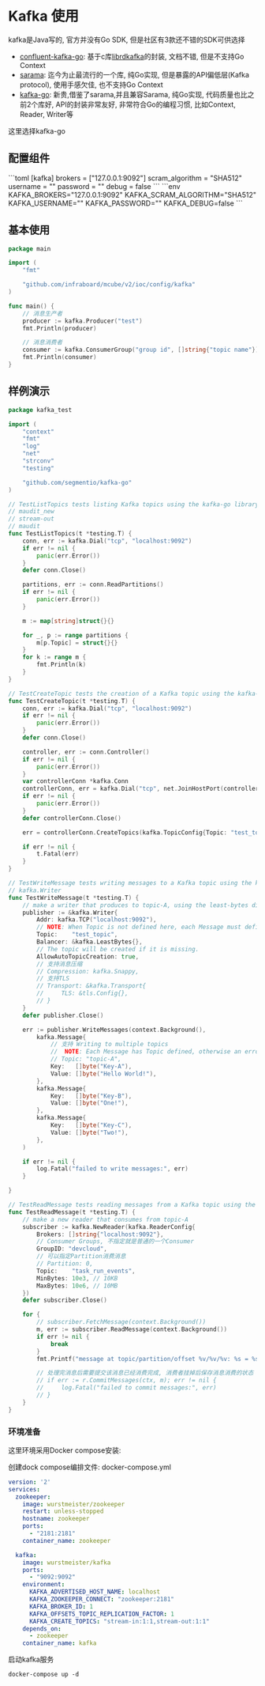 
# Kafka 使用

kafka是Java写的, 官方并没有Go SDK, 但是社区有3款还不错的SDK可供选择

+ [confluent-kafka-go](https://github.com/confluentinc/confluent-kafka-go): 基于c库[librdkafka](https://github.com/edenhill/librdkafka)的封装, 文档不错, 但是不支持Go Context
+ [sarama](https://github.com/Shopify/sarama): 迄今为止最流行的一个库, 纯Go实现, 但是暴露的API偏低层(Kafka protocol), 使用手感欠佳, 也不支持Go Context
+ [kafka-go](https://github.com/segmentio/kafka-go): 新贵,借鉴了sarama,并且兼容Sarama, 纯Go实现, 代码质量也比之前2个库好, API的封装非常友好, 非常符合Go的编程习惯, 比如Context, Reader, Writer等

这里选择kafka-go

## 配置组件

<Tabs>
  <Tab label="toml">
```toml
[kafka]
  brokers = ["127.0.0.1:9092"]
  scram_algorithm = "SHA512"
  username = ""
  password = ""
  debug = false
```
  </Tab>
  <Tab label="env">
```env
KAFKA_BROKERS="127.0.0.1:9092"
KAFKA_SCRAM_ALGORITHM="SHA512"
KAFKA_USERNAME=""
KAFKA_PASSWORD=""
KAFKA_DEBUG=false
```
</Tab>
</Tabs> 

## 基本使用

```go
package main

import (
	"fmt"

	"github.com/infraboard/mcube/v2/ioc/config/kafka"
)

func main() {
	// 消息生产者
	producer := kafka.Producer("test")
	fmt.Println(producer)

	// 消息消费者
	consumer := kafka.ConsumerGroup("group id", []string{"topic name"})
	fmt.Println(consumer)
}
```


## 样例演示

```go
package kafka_test

import (
	"context"
	"fmt"
	"log"
	"net"
	"strconv"
	"testing"

	"github.com/segmentio/kafka-go"
)

// TestListTopics tests listing Kafka topics using the kafka-go library.
// maudit_new
// stream-out
// maudit
func TestListTopics(t *testing.T) {
	conn, err := kafka.Dial("tcp", "localhost:9092")
	if err != nil {
		panic(err.Error())
	}
	defer conn.Close()

	partitions, err := conn.ReadPartitions()
	if err != nil {
		panic(err.Error())
	}

	m := map[string]struct{}{}

	for _, p := range partitions {
		m[p.Topic] = struct{}{}
	}
	for k := range m {
		fmt.Println(k)
	}
}

// TestCreateTopic tests the creation of a Kafka topic using the kafka-go library.
func TestCreateTopic(t *testing.T) {
	conn, err := kafka.Dial("tcp", "localhost:9092")
	if err != nil {
		panic(err.Error())
	}
	defer conn.Close()

	controller, err := conn.Controller()
	if err != nil {
		panic(err.Error())
	}
	var controllerConn *kafka.Conn
	controllerConn, err = kafka.Dial("tcp", net.JoinHostPort(controller.Host, strconv.Itoa(controller.Port)))
	if err != nil {
		panic(err.Error())
	}
	defer controllerConn.Close()

	err = controllerConn.CreateTopics(kafka.TopicConfig{Topic: "test_topic", NumPartitions: 3, ReplicationFactor: 1})

	if err != nil {
		t.Fatal(err)
	}
}

// TestWriteMessage tests writing messages to a Kafka topic using the kafka-go library.
// kafka.Writer
func TestWriteMessage(t *testing.T) {
	// make a writer that produces to topic-A, using the least-bytes distribution
	publisher := &kafka.Writer{
		Addr: kafka.TCP("localhost:9092"),
		// NOTE: When Topic is not defined here, each Message must define it instead.
		Topic:    "test_topic",
		Balancer: &kafka.LeastBytes{},
		// The topic will be created if it is missing.
		AllowAutoTopicCreation: true,
		// 支持消息压缩
		// Compression: kafka.Snappy,
		// 支持TLS
		// Transport: &kafka.Transport{
		//     TLS: &tls.Config{},
		// }
	}
	defer publisher.Close()

	err := publisher.WriteMessages(context.Background(),
		kafka.Message{
			// 支持 Writing to multiple topics
			//  NOTE: Each Message has Topic defined, otherwise an error is returned.
			// Topic: "topic-A",
			Key:   []byte("Key-A"),
			Value: []byte("Hello World!"),
		},
		kafka.Message{
			Key:   []byte("Key-B"),
			Value: []byte("One!"),
		},
		kafka.Message{
			Key:   []byte("Key-C"),
			Value: []byte("Two!"),
		},
	)

	if err != nil {
		log.Fatal("failed to write messages:", err)
	}

}

// TestReadMessage tests reading messages from a Kafka topic using the kafka-go library.
func TestReadMessage(t *testing.T) {
	// make a new reader that consumes from topic-A
	subscriber := kafka.NewReader(kafka.ReaderConfig{
		Brokers: []string{"localhost:9092"},
		// Consumer Groups, 不指定就是普通的一个Consumer
		GroupID: "devcloud",
		// 可以指定Partition消费消息
		// Partition: 0,
		Topic:    "task_run_events",
		MinBytes: 10e3, // 10KB
		MaxBytes: 10e6, // 10MB
	})
	defer subscriber.Close()

	for {
		// subscriber.FetchMessage(context.Background())
		m, err := subscriber.ReadMessage(context.Background())
		if err != nil {
			break
		}
		fmt.Printf("message at topic/partition/offset %v/%v/%v: %s = %s\n", m.Topic, m.Partition, m.Offset, string(m.Key), string(m.Value))

		// 处理完消息后需要提交该消息已经消费完成, 消费者挂掉后保存消息消费的状态
		// if err := r.CommitMessages(ctx, m); err != nil {
		//     log.Fatal("failed to commit messages:", err)
		// }
	}
}
```

### 环境准备

这里环境采用Docker compose安装:

创建dock compose编排文件: docker-compose.yml
```yaml
version: '2'
services:
  zookeeper:
    image: wurstmeister/zookeeper
    restart: unless-stopped
    hostname: zookeeper
    ports:
      - "2181:2181"
    container_name: zookeeper

  kafka:
    image: wurstmeister/kafka
    ports:
      - "9092:9092"
    environment:
      KAFKA_ADVERTISED_HOST_NAME: localhost
      KAFKA_ZOOKEEPER_CONNECT: "zookeeper:2181"
      KAFKA_BROKER_ID: 1
      KAFKA_OFFSETS_TOPIC_REPLICATION_FACTOR: 1
      KAFKA_CREATE_TOPICS: "stream-in:1:1,stream-out:1:1"
    depends_on:
      - zookeeper
    container_name: kafka
```

启动kafka服务

```
docker-compose up -d
```

